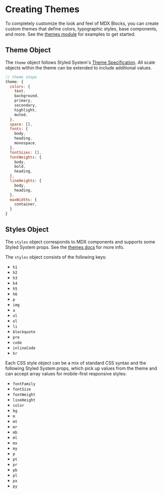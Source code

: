
# Creating Themes

To completely customize the look and feel of MDX Blocks, you can create custom themes that define colors, typographic styles, base components, and more.
See the [themes module][] for examples to get started.

## Theme Object

The `theme` object follows Styled System's [Theme Specification][].
All scale objects within the theme can be extended to include additional values.

```js
// theme shape
theme: {
  colors: {
    text,
    background,
    primary,
    secondary,
    highlight,
    muted,
  },
  space: [],
  fonts: {
    body,
    heading,
    monospace,
  },
  fontSizes: [],
  fontWeights: {
    body,
    bold,
    heading,
  },
  lineHeights: {
    body,
    heading,
  },
  maxWidths: {
    container,
  }
}
```

## Styles Object

The `styles` object corresponds to MDX components
and supports some Styled System props.
See the [themes docs](/docs/themes) for more info.

The `styles` object consists of the following keys:

- `h1`
- `h2`
- `h3`
- `h4`
- `h5`
- `h6`
- `p`
- `img`
- `a`
- `ul`
- `ol`
- `li`
- `blockquote`
- `pre`
- `code`
- `inlineCode`
- `hr`

Each CSS style object can be a mix of standard CSS syntax and the following Styled System props,
which pick up values from the theme and can accept array values for mobile-first responsive styles:

- `fontFamily`
- `fontSize`
- `fontWeight`
- `lineHeight`
- `color`
- `bg`
- `m`
- `mt`
- `mr`
- `mb`
- `ml`
- `mx`
- `my`
- `p`
- `pt`
- `pr`
- `pb`
- `pl`
- `px`
- `py`


[themes module]: https://github.com/jxnblk/mdx-blocks/blob/master/themes.js
[theme specification]: https://styled-system.com/theme-specification
